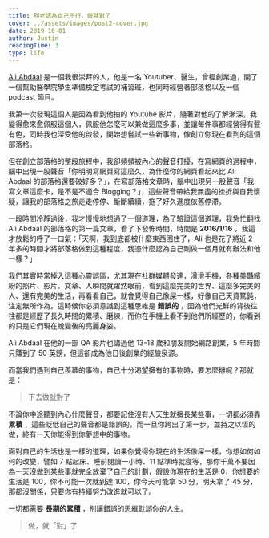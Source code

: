 ```yaml
---
title: 別老認為自己不行，做就對了
cover: ../assets/images/post2-cover.jpg
date: 2019-10-01
author: Justin
readingTime: 3
type: life
---
```


[Ali Abdaal](https://aliabdaal.com/) 是一個我很崇拜的人，他是一名 Youtuber、醫生，曾經創業過，開了一個幫助醫學院學生準備檢定考試的補習班，也同時經營著部落格以及一個 podcast 節目。

我第一次發現這個人是因為看到他拍的 Youtube 影片，隨著對他的了解漸深，我變得愈來愈佩服這個人，佩服他怎麼可以兼做這麼多事，並讓每件事都經營得有聲有色，同時我也深受他的啟發，開始想嘗試一些新事物，像創立你現在看到的這個部落格。

但在創立部落格的整段旅程中，我卻頻頻被內心的聲音打擾，在寫網頁的過程中，腦中出現一股聲音「你明明寫網頁寫這麼久，為什麼你的網頁看起來比 Ali Abdaal 的部落格還要破好多？」，在寫部落格文章時，腦中出現另一股聲音「我寫文章這麼卡，是不是不適合 Blogging？」，這些聲音帶給我無盡的挫折與自我懷疑，讓我的部落格之旅走走停停、斷斷續續，拖了好久進度依舊停滯。

一段時間冷靜過後，我才慢慢地想通了一個道理，為了驗證這個道理，我急忙翻找 Ali Abdaal 的部落格的第一篇文章，看了下發佈時間，時間是 **2016/1/16** ，我這才放鬆的呼了一口氣：「天啊，我到底都被什麼東西困住了，Ali 也是花了將近 2 年多的時間才將部落格做到這種程度，我憑什麼認為自己剛做一個月就有辦法和他一樣？」

我們其實時常掉入這種心靈誤區，尤其現在社群媒體發達，滑滑手機，各種美豔繽紛的照片、影片、文章、人瞬間就躍然眼前，看到這麼完美的世界、這麼多完美的人、還有完美的生活，再看看自己，就會覺得自己像屎一樣，好像自己天資駑鈍，注定無所作為。這時候你必須意識到這種思維是 **錯誤的** ，因為他們光鮮的背後往往都是經歷了長久時間的累積、磨練，而你在手機上看不到他們所經歷的，你看到的只是它們現在蛻變後的亮麗身姿。

Ali Abdaal 在他的一部 QA 影片也講過他 13-18 歲和朋友開始網路創業，5 年時間只賺到了 50 英鎊，但這卻成為他日後創業的經驗泉源。

而當我們遇到自己羨慕的事物，自己十分渴望擁有的事物時，要怎麼辦呢？那就是：

> 下去做就對了

不論你中途聽到內心什麼聲音，都要記住沒有人天生就擅長某些事，一切都必須靠 **累積** ，這些貶低自己的聲音都是錯誤的，而一旦你跨出了第一步，並持之以恆的做，終有一天你能得到你夢想中的事物。

面對自己的生活也是一樣的道理，如果你覺得你現在的生活像屎一樣，你想如何如何的改變，譬如 7 點起床、睡前閱讀一小時、11 點準時就寢等，那你千萬不要因為一天沒做到某些事就完全放棄了自己的計劃，假設你現在的生活是 0，你想要的生活是 100，你不可能一次就到達 100，你今天可能拿 50 分，明天拿了 45 分，那都沒關係，只要你有持續努力改進就可以了。

一切都需要 **長期的累積** ，別讓錯誤的思維耽誤你的人生。

> 做，就「對」了
